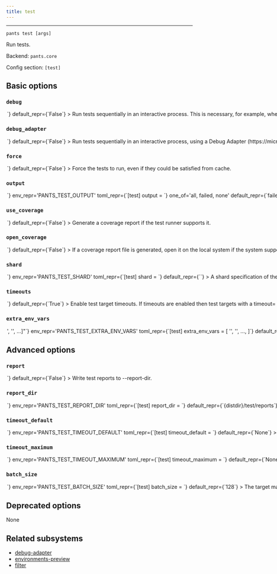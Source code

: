 ```yaml
---
title: test
---
```



---

```
pants test [args]
```

Run tests.

Backend: <span className="color--primary">`pants.core`</span>

Config section: <span className="color--primary">`[test]`</span>

<span className={styles.options}>

## Basic options

### `debug`

<Option
  cli_repr={`--[no-]test-debug`}
  env_repr='PANTS_TEST_DEBUG'
  toml_repr={`[test]
debug = <bool>`}
  default_repr={`False`}
>

Run tests sequentially in an interactive process. This is necessary, for example, when you add breakpoints to your code.

</Option>

### `debug_adapter`

<Option
  cli_repr={`--[no-]test-debug-adapter`}
  env_repr='PANTS_TEST_DEBUG_ADAPTER'
  toml_repr={`[test]
debug_adapter = <bool>`}
  default_repr={`False`}
>

Run tests sequentially in an interactive process, using a Debug Adapter (https://microsoft.github.io/debug-adapter-protocol/) for the language if supported.

The interactive process used will be immediately blocked waiting for a client before continuing.

This option implies `--debug`.

</Option>

### `force`

<Option
  cli_repr={`--[no-]test-force`}
  env_repr='PANTS_TEST_FORCE'
  toml_repr={`[test]
force = <bool>`}
  default_repr={`False`}
>

Force the tests to run, even if they could be satisfied from cache.

</Option>

### `output`

<Option
  cli_repr={`--test-output=<ShowOutput>`}
  env_repr='PANTS_TEST_OUTPUT'
  toml_repr={`[test]
output = <ShowOutput>`}
  one_of='all, failed, none'
  default_repr={`failed`}
>

Show stdout/stderr for these tests.

</Option>

### `use_coverage`

<Option
  cli_repr={`--[no-]test-use-coverage`}
  env_repr='PANTS_TEST_USE_COVERAGE'
  toml_repr={`[test]
use_coverage = <bool>`}
  default_repr={`False`}
>

Generate a coverage report if the test runner supports it.

</Option>

### `open_coverage`

<Option
  cli_repr={`--[no-]test-open-coverage`}
  env_repr='PANTS_TEST_OPEN_COVERAGE'
  toml_repr={`[test]
open_coverage = <bool>`}
  default_repr={`False`}
>

If a coverage report file is generated, open it on the local system if the system supports this.

</Option>

### `shard`

<Option
  cli_repr={`--test-shard=<str>`}
  env_repr='PANTS_TEST_SHARD'
  toml_repr={`[test]
shard = <str>`}
  default_repr={``}
>

A shard specification of the form &#x22;k/N&#x22;, where N is a positive integer and k is a non-negative integer less than N.

If set, the request input targets will be deterministically partitioned into N disjoint subsets of roughly equal size, and only the k&#x27;th subset will be used, with all others discarded.

Useful for splitting large numbers of test files across multiple machines in CI. For example, you can run three shards with `--shard=0/3`, `--shard=1/3`, `--shard=2/3`.

Note that the shards are roughly equal in size as measured by number of files. No attempt is made to consider the size of different files, the time they have taken to run in the past, or other such sophisticated measures.

</Option>

### `timeouts`

<Option
  cli_repr={`--[no-]test-timeouts`}
  env_repr='PANTS_TEST_TIMEOUTS'
  toml_repr={`[test]
timeouts = <bool>`}
  default_repr={`True`}
>

Enable test target timeouts. If timeouts are enabled then test targets with a `timeout=` parameter set on their target will time out after the given number of seconds if not completed. If no timeout is set, then either the default timeout is used or no timeout is configured.

</Option>

### `extra_env_vars`

<Option
  cli_repr={`--test-extra-env-vars="['<str>', '<str>', ...]"`}
  env_repr='PANTS_TEST_EXTRA_ENV_VARS'
  toml_repr={`[test]
extra_env_vars = [
    '<str>',
    '<str>',
    ...,
]`}
  default_repr={`[]`}
  target_field_name='test_extra_env_vars'
>

Additional environment variables to include in test processes. Entries are strings in the form `ENV_VAR=value` to use explicitly; or just `ENV_VAR` to copy the value of a variable in Pants&#x27;s own environment.

</Option>

## Advanced options

### `report`

<Option
  cli_repr={`--[no-]test-report`}
  env_repr='PANTS_TEST_REPORT'
  toml_repr={`[test]
report = <bool>`}
  default_repr={`False`}
>

Write test reports to `--report-dir`.

</Option>

### `report_dir`

<Option
  cli_repr={`--test-report-dir=<str>`}
  env_repr='PANTS_TEST_REPORT_DIR'
  toml_repr={`[test]
report_dir = <str>`}
  default_repr={`{distdir}/test/reports`}
>

Path to write test reports to. Must be relative to the build root.

</Option>

### `timeout_default`

<Option
  cli_repr={`--test-timeout-default=<int>`}
  env_repr='PANTS_TEST_TIMEOUT_DEFAULT'
  toml_repr={`[test]
timeout_default = <int>`}
  default_repr={`None`}
>

The default timeout (in seconds) for a test target if the `timeout` field is not set on the target.

</Option>

### `timeout_maximum`

<Option
  cli_repr={`--test-timeout-maximum=<int>`}
  env_repr='PANTS_TEST_TIMEOUT_MAXIMUM'
  toml_repr={`[test]
timeout_maximum = <int>`}
  default_repr={`None`}
>

The maximum timeout (in seconds) that may be used on a test target.

</Option>

### `batch_size`

<Option
  cli_repr={`--test-batch-size=<int>`}
  env_repr='PANTS_TEST_BATCH_SIZE'
  toml_repr={`[test]
batch_size = <int>`}
  default_repr={`128`}
>

The target maximum number of files to be included in each run of batch-enabled test runners.

Some test runners can execute tests from multiple files in a single run. Test implementations will return all tests that _can_ run together as a single group - and then this may be further divided into smaller batches, based on this option. This is done:

1. to avoid OS argument length limits (in processes which don&#x27;t support argument files)
2. to support more stable cache keys than would be possible if all files were operated on in a single batch
3. to allow for parallelism in test runners which don&#x27;t have internal parallelism, or -- if they do support internal parallelism -- to improve scheduling behavior when multiple processes are competing for cores and so internal parallelism cannot be used perfectly

In order to improve cache hit rates (see 2.), batches are created at stable boundaries, and so this value is only a &#x22;target&#x22; max batch size (rather than an exact value).

NOTE: This parameter has no effect on test runners/plugins that do not implement support for batched testing.

</Option>

## Deprecated options

None

## Related subsystems

- [debug-adapter](../subsystems/debug-adapter.mdx)
- [environments-preview](../subsystems/environments-preview.mdx)
- [filter](../subsystems/filter.mdx)

</span>
